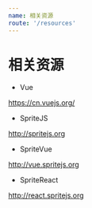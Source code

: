 ```yaml
---
name: 相关资源
route: '/resources'
---
```


# 相关资源

- Vue 

https://cn.vuejs.org/

- SpriteJS 

http://spritejs.org

- SpriteVue 

http://vue.spritejs.org

- SpriteReact 

http://react.spritejs.org

